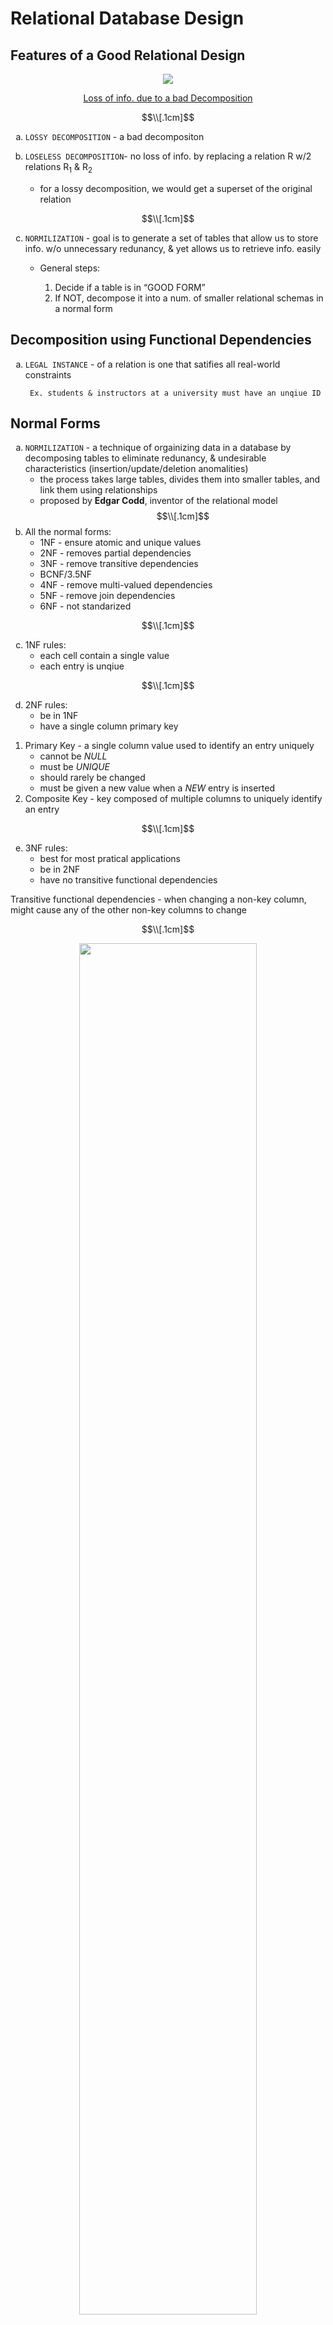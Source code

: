 # Relational Database Design 

## Features of a Good Relational Design

<center>
![](images/ch7/badDecomposition.jpg){}

[Loss of info. due to a bad Decomposition]()
</center>
$$\\[.1cm]$$

a. `LOSSY DECOMPOSITION` - a bad decompositon 

b. `LOSELESS DECOMPOSITION`- no loss of info. by replacing a relation R w/2 relations R~1~ & R~2~
      - for a lossy decomposition, we would get a superset of the original relation 
      
$$\\[.1cm]$$

c. `NORMILIZATION` - goal is to generate a set of tables that allow us to store info. w/o unnecessary redunancy, & yet allows us to retrieve info. easily 
      - General steps:
          
          1. Decide if a table is in "GOOD FORM"
          2. If NOT, decompose it into a num. of smaller relational schemas in a normal form 
          
      
      
## Decomposition using Functional Dependencies 
a. `LEGAL INSTANCE` - of a relation is one that satifies all real-world constraints

        Ex. students & instructors at a university must have an unqiue ID
        
       
       
## Normal Forms 
a. `NORMILIZATION` - a technique of orgainizing data in a database by decomposing tables to eliminate redunancy, & undesirable characteristics (insertion/update/deletion anomalities)
      - the process takes large tables, divides them into smaller tables, and link them using relationships 
      - proposed by **Edgar Codd**, inventor of the relational model 
$$\\[.1cm]$$

b. All the normal forms:
      - 1NF - ensure atomic and unique values 
      - 2NF - removes partial dependencies 
      - 3NF - remove transitive dependencies 
      - BCNF/3.5NF 
      - 4NF - remove multi-valued dependencies 
      - 5NF - remove join dependencies 
      - 6NF - not standarized 
      
      
$$\\[.1cm]$$

c. 1NF rules:
      - each cell contain a single value 
      - each entry is unqiue 

$$\\[.1cm]$$

d. 2NF rules:
      - be in 1NF 
      - have a single column primary key 
      
:::note 
1. Primary Key - a single column value used to identify an entry uniquely
      - cannot be *NULL* 
      - must be *UNIQUE* 
      - should rarely be changed 
      - must be given a new value when a *NEW* entry is inserted 

2. Composite Key - key composed of multiple columns to uniquely identify an entry

::: 

$$\\[.1cm]$$

e. 3NF rules:
      - best for most pratical applications 
      - be in 2NF 
      - have no transitive functional dependencies 

:::note 
Transitive functional dependencies - when changing a non-key column, might cause any of the other non-key columns to change
:::
$$\\[.1cm]$$


<center>
![](images/ch7/1nf.jpg){width=75%}

[Example of 1NF]()
</center>

<center>
![](images/ch7/2nf.jpg){width=75%}

[Example of 2NF & 3NF]()
</center>
$$\\[.1cm]$$


f. BCNF:
      - section under construction 

$$\\[.1cm]$$

g. 4NF rules:
      - be in 3NF 
      - table should not have multivalued dependencies 

:::note 
Conditions for Multi-valued dependencies (all must be true):

1. for a dependency A -> B (for a single A), multiple values of B exist 
2. have at least 3 columns 
3. for the other 2 columns, B & C, they should be independent
 
MVD occurs due to bad database design  
:::

$$\\[.1cm]$$

h. 5NF (a.k.a PJNF or Project Join Normal Dependency) rules:
      - be in 4NF 
      - not have Join Dependency 
      
:::note 
Join Dependency - when a table can be broken down into 2 seperate tables & no data is loss and when the 2 tables can be joined w/o no new entries being created

:::

<center>
![](images/ch7/5nf.jpg){width=75%}

[Example of 5NF]()
</center>
$$\\[.1cm]$$

      - from these 3 decomposed tables, info. is lost b/c we do NOT know definitive that Ford brought 72XSW from ACME since in the original table, Ford also brought 72XSW from ALWAT
            
      - thus, the orginal table does not have join dependency and is already in 5NF 







